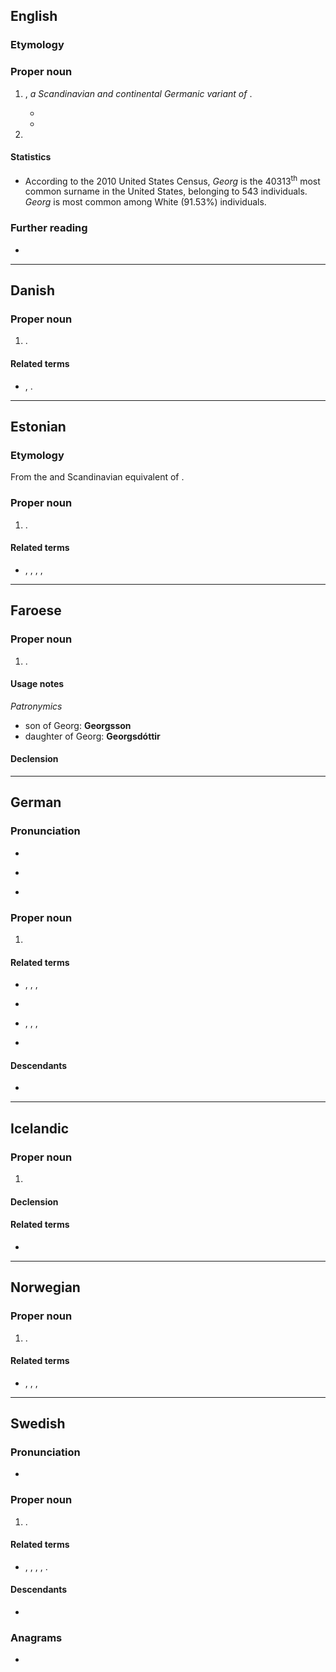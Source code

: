 ==English==

===Etymology===
{{rfe|en}}

===Proper noun===
{{en-proper noun|s}}

# {{given name|en|male}}, ''a Scandinavian and continental Germanic variant of {{l|en|George}}''.
#* {{quote-book|en|date=2011-07-01|author=Eric Flint|title=Ring of Fire III|publisher=Baen Publishing Enterprises|isbn=9781618248176
|text=“Ah!” '''Georg''' said, noncommittal. “A problem I think you may have had,” the man said. “I got drunk and didn't wake up.” “Yes,” '''Georg''' said. “I've been known to do that. Last night, in fact. And the night before.”}}
#* {{quote-book|en|date=2013-12-20|author=Elizabeth D. Michaels|author2=Anita Stansfield|title=Behind the Mask|publisher=White Star Press|isbn=9781939203359
|text='''Georg''' said nothing as he glanced toward Cameron, who stuck his head over the edge of the loft again. “Rest easy, '''Georg''',” Cameron said. “Next week I'll be on my honeymoon, and your worries will be over.”}}
# {{surname|en|from=given names}}

====Statistics====
* According to the 2010 United States Census, ''Georg'' is the 40313<sup>th</sup> most common surname in the United States, belonging to 543 individuals. ''Georg'' is most common among White (91.53%) individuals.

===Further reading===
* {{R:en:DAFN}}

----

==Danish==

===Proper noun===
{{head|da|proper noun}}

# {{given name|da|male|eq=George}}.

====Related terms====
* {{l|da|Jørgen}}, {{l|da|Jørn}}.

----

==Estonian==

===Etymology===
From the {{der|et|de|-}} and Scandinavian equivalent of {{cog|en|George}}.

===Proper noun===
{{head|et|proper noun}}

# {{given name|et|male}}.

====Related terms====
* {{l|et|Jürgen}}, {{l|et|Jürjo}}, {{l|et|Jüri}}, {{l|et|Jürnas}}, {{l|et|Ürjo}}

----

==Faroese==

===Proper noun===
{{head|fo|proper noun|g=m}}

# {{given name|fo|male}}.

====Usage notes====
''Patronymics''
* son of Georg: '''Georgsson'''
* daughter of Georg: '''Georgsdóttir'''

====Declension====
{{fo-decl-proper-noun-s-indef|Georg|Georg|Georg, Georgi|Georgs}}

----

==German==

===Pronunciation===
* {{IPA|de|/ˈɡeː.ɔrk/|[-ɔʁk]|[-ɔɐ̯k]|[-ɔ(ː)k]}}
* {{IPA|de|/ˈɡeː.ɔrç/|[-ɔʁç]|[-ɔɐ̯ç]|[-ɔ(ː)ç]|[-ɔʏ̯ç]}} {{q|northern and central Germany; now chiefly colloquial}}
* {{audio|de|De-Georg.ogg|Audio}}

===Proper noun===
{{head|de|proper noun}}

# {{given name|de|male|eq=George}}

====Related terms====
* {{l|de|Jörg}}, {{l|de|Jorn}}, {{l|de|Jörn}}, {{l|de|Jürgen}}
* {{l|de|Schorsch}} {{q|Swabia}}
* {{l|de|Gorgel}}, {{l|de|Görries}}, {{l|de|Görris}}, {{l|de|Girgel}} {{q|Austria}}
* {{l|de|Gorch}} {{q|Low German}}

====Descendants====
* {{desc|bor=1|et|Georg}}

----

==Icelandic==

===Proper noun===
{{is-proper noun|m}}

# {{given name|is|male|eq=George}}

====Declension====
{{is-decl-noun-m-s1|Ge|o|rg|def=-|pl=-}}

====Related terms====
* {{l|is|Goggi}}

----

==Norwegian==

===Proper noun===
{{head|no|proper noun}}

# {{given name|no|male|eq=George}}.

====Related terms====
* {{l|no|Gøran}}, {{l|no|Jørgen}}, {{l|no|Jørn}}, {{l|no|Ørjan}}

----

==Swedish==

===Pronunciation===
* {{IPA|sv|/ˈjeːɔrj/}}

===Proper noun===
{{sv-proper noun|c}}

# {{given name|sv|male|eq=George}}.

====Related terms====
* {{l|sv|Göran}}, {{l|sv|Jöran}}, {{l|sv|Jörgen}}, {{l|sv|Jörn}}, {{l|sv|Örjan}}.

====Descendants====
* {{desc|bor=1|fi|Jori}}

===Anagrams===
* {{anagrams|sv|a=eggor|geogr.}}